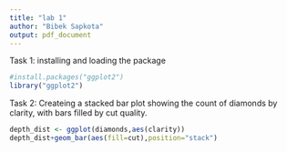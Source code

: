 ```yaml
---
title: "lab 1"
author: "Bibek Sapkota"
output: pdf_document
---
```


Task 1: installing and loading the package
```r
#install.packages("ggplot2")
library("ggplot2")
```

Task 2: Createing a stacked bar plot showing the count of diamonds by clarity, with bars filled by cut quality.
```r
depth_dist <- ggplot(diamonds,aes(clarity))
depth_dist+geom_bar(aes(fill=cut),position="stack")
```


